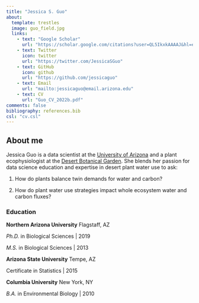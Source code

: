 ```yaml
---
title: "Jessica S. Guo"
about:
  template: trestles
  image: guo_field.jpg
  links:
    - text: "Google Scholar"
      url: "https://scholar.google.com/citations?user=QL5IkxkAAAAJ&hl=en&oi=ao"
    - text: Twitter
      icon: twitter
      url: "https://twitter.com/JessicaSGuo"
    - text: GitHub
      icon: github
      url: "https://github.com/jessicaguo"
    - text: Email
      url: "mailto:jessicaguo@email.arizona.edu"
    - text: CV
      url: "Guo_CV_2022b.pdf"
comments: false
bibliography: references.bib
csl: "cv.csl"
---
```


## About me

Jessica Guo is a data scientist at the [University of Arizona](https://datascience.cals.arizona.edu/) and a plant ecophysiologist at the [Desert Botanical Garden](https://dbg.org/research-conservation/dpel/). She blends her passion for data science education and expertise in desert plant water use to ask:

1)  How do plants balance twin demands for water and carbon?

2)  How do plant water use strategies impact whole ecosystem water and carbon fluxes?

### Education

**Northern Arizona University** Flagstaff, AZ

*Ph.D.* in Biological Sciences \| 2019

*M.S.* in Biological Sciences \| 2013

**Arizona State University** Tempe, AZ

Certificate in Statistics \| 2015

**Columbia University** New York, NY

*B.A.* in Environmental Biology \| 2010
